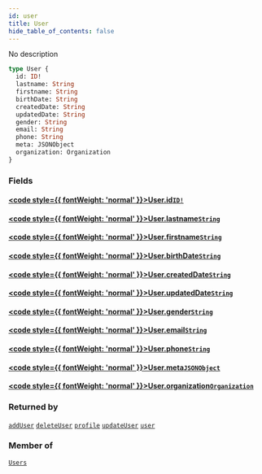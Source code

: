 ```yaml
---
id: user
title: User
hide_table_of_contents: false
---
```








No description

```graphql
type User {
  id: ID!
  lastname: String
  firstname: String
  birthDate: String
  createdDate: String
  updatedDate: String
  gender: String
  email: String
  phone: String
  meta: JSONObject
  organization: Organization
}
```


### Fields

#### [<code style={{ fontWeight: 'normal' }}>User.<b>id</b></code>](#)<Bullet />[`ID!`](/docs/api/scalars/id) <Badge class="secondary" text="non-null"/> <Badge class="secondary" text="scalar"/>
> 
> 

#### [<code style={{ fontWeight: 'normal' }}>User.<b>lastname</b></code>](#)<Bullet />[`String`](/docs/api/scalars/string) <Badge class="secondary" text="scalar"/>
> 
> 

#### [<code style={{ fontWeight: 'normal' }}>User.<b>firstname</b></code>](#)<Bullet />[`String`](/docs/api/scalars/string) <Badge class="secondary" text="scalar"/>
> 
> 

#### [<code style={{ fontWeight: 'normal' }}>User.<b>birthDate</b></code>](#)<Bullet />[`String`](/docs/api/scalars/string) <Badge class="secondary" text="scalar"/>
> 
> 

#### [<code style={{ fontWeight: 'normal' }}>User.<b>createdDate</b></code>](#)<Bullet />[`String`](/docs/api/scalars/string) <Badge class="secondary" text="scalar"/>
> 
> 

#### [<code style={{ fontWeight: 'normal' }}>User.<b>updatedDate</b></code>](#)<Bullet />[`String`](/docs/api/scalars/string) <Badge class="secondary" text="scalar"/>
> 
> 

#### [<code style={{ fontWeight: 'normal' }}>User.<b>gender</b></code>](#)<Bullet />[`String`](/docs/api/scalars/string) <Badge class="secondary" text="scalar"/>
> 
> 

#### [<code style={{ fontWeight: 'normal' }}>User.<b>email</b></code>](#)<Bullet />[`String`](/docs/api/scalars/string) <Badge class="secondary" text="scalar"/>
> 
> 

#### [<code style={{ fontWeight: 'normal' }}>User.<b>phone</b></code>](#)<Bullet />[`String`](/docs/api/scalars/string) <Badge class="secondary" text="scalar"/>
> 
> 

#### [<code style={{ fontWeight: 'normal' }}>User.<b>meta</b></code>](#)<Bullet />[`JSONObject`](/docs/api/scalars/jsonobject) <Badge class="secondary" text="scalar"/>
> 
> 

#### [<code style={{ fontWeight: 'normal' }}>User.<b>organization</b></code>](#)<Bullet />[`Organization`](/docs/api/objects/organization) <Badge class="secondary" text="object"/>
> 
> 



### Returned by

[`addUser`](/docs/api/mutations/add-user)  <Badge class="secondary" text="mutation"/><Bullet />[`deleteUser`](/docs/api/mutations/delete-user)  <Badge class="secondary" text="mutation"/><Bullet />[`profile`](/docs/api/queries/profile)  <Badge class="secondary" text="query"/><Bullet />[`updateUser`](/docs/api/mutations/update-user)  <Badge class="secondary" text="mutation"/><Bullet />[`user`](/docs/api/queries/user)  <Badge class="secondary" text="query"/>

### Member of

[`Users`](/docs/api/objects/users)  <Badge class="secondary" text="object"/>



